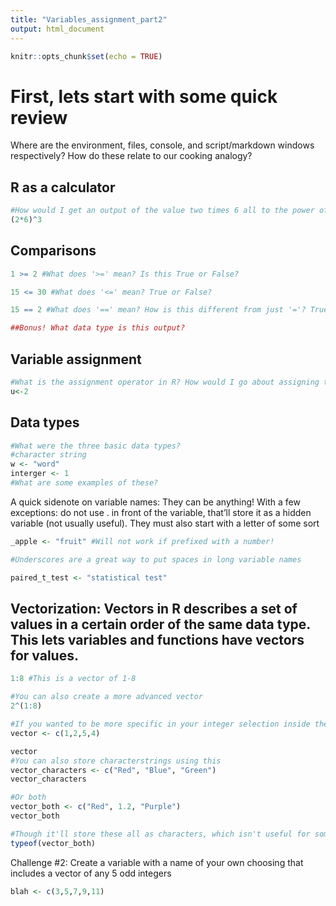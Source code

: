 ```yaml
---
title: "Variables_assignment_part2"
output: html_document
---
```


```r
knitr::opts_chunk$set(echo = TRUE)
```

# First, lets start with some quick review

Where are the environment, files, console, and script/markdown windows respectively?
How do these relate to our cooking analogy?

## R as a calculator
```r
#How would I get an output of the value two times 6 all to the power of three? Hint, PEMDAS
(2*6)^3


```
## Comparisons
```r
1 >= 2 #What does '>=' mean? Is this True or False?

15 <= 30 #What does '<=' mean? True or False?

15 == 2 #What does '==' mean? How is this different from just '='? True or False?

##Bonus! What data type is this output?
```
## Variable assignment 
```r
#What is the assignment operator in R? How would I go about assigning the value u the numeric value 2? 
u<-2


```

## Data types
```r
#What were the three basic data types? 
#character string
w <- "word"
interger <- 1
#What are some examples of these?
```


A quick sidenote on variable names: They can be anything! With a few exceptions:
do not use . in front of the variable, that'll store it as a hidden variable (not usually useful). They must also start with a letter of some sort
```r
_apple <- "fruit" #Will not work if prefixed with a number!

#Underscores are a great way to put spaces in long variable names

paired_t_test <- "statistical test"

```




## Vectorization: Vectors in R describes a set of values in a certain order of the same data type. This lets variables and functions have vectors for values. 
```r
1:8 #This is a vector of 1-8

#You can also create a more advanced vector 
2^(1:8)

#If you wanted to be more specific in your integer selection inside the vector, you can utilize the concatenate fxn. c() 
vector <- c(1,2,5,4)

vector
#You can also store characterstrings using this
vector_characters <- c("Red", "Blue", "Green")
vector_characters 

#Or both
vector_both <- c("Red", 1.2, "Purple")
vector_both

#Though it'll store these all as characters, which isn't useful for some applications. 
typeof(vector_both)
```



Challenge #2: Create a variable with a name of your own choosing that includes a vector of any 5 odd integers
```r
blah <- c(3,5,7,9,11)
```

